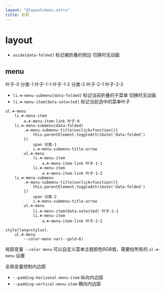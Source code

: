 ```yaml
---
layout: "@layout/main.astro"
title: 布局
---
```



# layout


<Layouts />

- `aside[data-folded]` 标记被折叠的侧边 切换时无动画


## menu

<T tag="ul" class="☘-menu" style="--color-menu:var(--gold-6)">
    <T tag="li" class="☘-menu-item"><T tag="a" class="☘-menu-item-link">叶子-0</T></T>
    <T tag="li" class="☘-menu-submenu" data-folded>
        <T class="☘-menu-submenu-title" onclick="
            this.parentElement.toggleAttribute('data-folded')
        ">
            <span>分类-1</span>
            <T tag="i" class="☘-menu-submenu-title-arrow"/>
        </T>
        <T tag="ul" class="☘-menu" style="--color-menu:var(--gold-6)">
            <T tag="li" class="☘-menu-item">
                <T tag="a" class="☘-menu-item-link">叶子-1-1</T>
            </T>
            <T tag="li" class="☘-menu-item">
                <T tag="a" class="☘-menu-item-link">叶子-1-2</T>
            </T>
        </T>
    </T>
    <T tag="li" class="☘-menu-submenu">
        <T class="☘-menu-submenu-title" onclick="
            this.parentElement.toggleAttribute('data-folded')
        ">
            <span>分类-2</span>
            <T tag="i" class="☘-menu-submenu-title-arrow"/>
        </T>
        <T tag="ul" class="☘-menu" style="--color-menu:var(--gold-6)">
            <T tag="li" class="☘-menu-item" data-selected>叶子-2-1</T>
            <T tag="li" class="☘-menu-item">
                <T tag="a" class="☘-menu-item-link">叶子-2-2</T>
            </T>
        </T>
    </T>
</T>

- `li.☘-menu-submenu[data-folded]` 标记当前折叠的子菜单 切换时无动画
- `li.☘-menu-item[data-selected]` 标记当前选中的菜单叶子

```pug
ul.☘-menu
    li.☘-menu-item
        a.☘-menu-item-link 叶子-0
    li.☘-menu-submenu(data-folded)
        .☘-menu-submenu-title(onclick=function(){
            this.parentElement.toggleAttribute('data-folded')
        })
            span 分类-1
            i.☘-menu-submenu-title-arrow
        ul.☘-menu
            li.☘-menu-item
                a.☘-menu-item-link 叶子-1-1
            li.☘-menu-item
                a.☘-menu-item-link 叶子-1-2
    li.☘-menu-submenu
        .☘-menu-submenu-title(onclick=function(){
            this.parentElement.toggleAttribute('data-folded')
        })
            span 分类-2
            i.☘-menu-submenu-title-arrow
        ul.☘-menu
            li.☘-menu-item(data-selected) 叶子-2-1
            li.☘-menu-item
                a.☘-menu-item-link 叶子-2-2

style(lang=stylus).
    ul.☘-menu
        --color-menu var(--gold-6)
```

局部变量 `--color-menu` 可以自定义菜单主题颜色RGB值，需要给所有的 `ul.☘-menu` 设置

全局变量控制内边距

- `--padding-horizonal-menu-item` 纵向内边距
- `--padding-vertical-menu-item` 横向内边距
